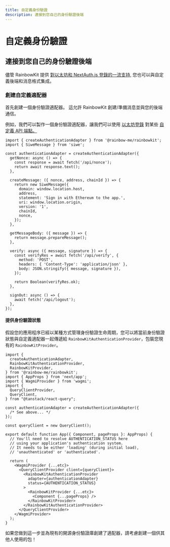 ```yaml
---
title: 自定義身份驗證
description: 連接到您自己的身份驗證後端
---
```


# 自定義身份驗證

## 連接到您自己的身份驗證後端

儘管 RainbowKit 提供 [對以太坊和 NextAuth.js 登錄的一流支持,](/docs/authentication#set-up-sign-in-with-ethereum-and-nextauthjs) 您也可以與自定義後端和消息格式集成。

### 創建自定義適配器

首先創建一個身份驗證適配器。 這允許 RainbowKit 創建/準備消息並與您的後端通信。

例如，我們可以製作一個身份驗證適配器，讓我們可以使用 [以太坊登錄](https://login.xyz) 對某些 [自定義 API 端點。](https://wagmi.sh/examples/sign-in-with-ethereum)

```tsx
import { createAuthenticationAdapter } from '@rainbow-me/rainbowkit';
import { SiweMessage } from 'siwe';

const authenticationAdapter = createAuthenticationAdapter({
  getNonce: async () => {
    const response = await fetch('/api/nonce');
    return await response.text();
  },

  createMessage: ({ nonce, address, chainId }) => {
    return new SiweMessage({
      domain: window.location.host,
      address,
      statement: 'Sign in with Ethereum to the app.',
      uri: window.location.origin,
      version: '1',
      chainId,
      nonce,
    });
  },

  getMessageBody: ({ message }) => {
    return message.prepareMessage();
  },

  verify: async ({ message, signature }) => {
    const verifyRes = await fetch('/api/verify', {
      method: 'POST',
      headers: { 'Content-Type': 'application/json' },
      body: JSON.stringify({ message, signature }),
    });

    return Boolean(verifyRes.ok);
  },

  signOut: async () => {
    await fetch('/api/logout');
  },
});
```

#### 提供身份驗證狀態

假設您的應用程序已經以某種方式管理身份驗證生命周期，您可以將當前身份驗證狀態與自定義適配器一起傳遞給 `RainbowKitAuthenticationProvider`，包裝您現有的 `RainbowKitProvider`。

```tsx
import {
  createAuthenticationAdapter,
  RainbowKitAuthenticationProvider,
  RainbowKitProvider,
} from '@rainbow-me/rainbowkit';
import { AppProps } from 'next/app';
import { WagmiProvider } from 'wagmi';
import {
  QueryClientProvider,
  QueryClient,
} from "@tanstack/react-query";

const authenticationAdapter = createAuthenticationAdapter({
  /* See above... */
});

const queryClient = new QueryClient();

export default function App({ Component, pageProps }: AppProps) {
  // You'll need to resolve AUTHENTICATION_STATUS here
  // using your application's authentication system.
  // It needs to be either 'loading' (during initial load),
  // 'unauthenticated' or 'authenticated'.

  return (
    <WagmiProvider {...etc}>
      <QueryClientProvider client={queryClient}>
        <RainbowKitAuthenticationProvider
          adapter={authenticationAdapter}
          status={AUTHENTICATION_STATUS}
        >
          <RainbowKitProvider {...etc}>
            <Component {...pageProps} />
          </RainbowKitProvider>
        </RainbowKitAuthenticationProvider>
      </QueryClientProvider>
    </WagmiProvider>
  );
}
```

如果您做到這一步並為現有的開源身份驗證庫創建了適配器，請考慮創建一個供其他人使用的包！

